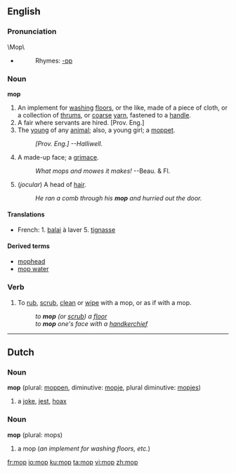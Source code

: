 ==English==

===Pronunciation===
\Mop\
*{{audio|en-us-mop.ogg|Audio (US)}}
*:Rhymes: [[Rhymes:English:-ɒp|-ɒp]]

===Noun===

'''mop'''
{{wikipedia}}
#An implement for [[washing]] [[floors]], or the like, made of a  piece of cloth, or a collection of [[thrums]], or [[coarse]] [[yarn]], fastened to a [[handle]].
#A fair where servants are hired. [Prov. Eng.]
#The [[young]] of any [[animal]]; also, a young girl; a [[moppet]].
#:''[Prov. Eng.] --Halliwell.''
#A made-up face; a [[grimace]].
#:''What mops and mowes it makes!'' --Beau. & Fl.
#(''jocular'') A head of [[hair]].
#:''He ran a comb through his '''mop''' and hurried out the door.''

====Translations====
*French: 1. [[balai]] {{m}} à laver 5. [[tignasse]]  {{f}}

====Derived terms====
*[[mophead]]
*[[mop water]]

===Verb===
{{en-verb|mop|p|ing}}

# {{transitive}} To [[rub]], [[scrub]], [[clean]] or [[wipe]] with a mop, or as if with a mop.
#:''to '''mop''' (or [[scrub]]) a [[floor]]''
#:''to '''mop''' one's face with a [[handkerchief]]''

----

==Dutch==
===Noun===

'''mop''' {{m}} (plural: [[moppen]], diminutive: [[mopje]], plural diminutive: [[mopjes]])

#  a [[joke]], [[jest]], [[hoax]]

===Noun===

'''mop''' (plural: mops)

# a mop (''an implement for washing floors, etc.'')

[[fr:mop]]
[[io:mop]]
[[ku:mop]]
[[ta:mop]]
[[vi:mop]]
[[zh:mop]]
